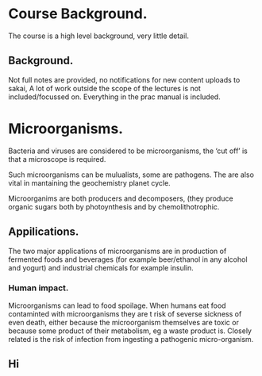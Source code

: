 
# Course Background. 

The course is a high level background, very little detail. 

## Background. 
Not full notes are provided, no notifications for new content uploads to sakai, A lot of work outside the scope of the lectures is not included/focussed on. 
Everything in the prac manual is included. 

# Microorganisms. 
Bacteria and viruses are considered to be microorganisms, the 'cut off' is that a microscope is required. 

Such microorganisms can be mulualists, some are pathogens. The are also vital in mantaining the geochemistry planet cycle.

Microorganims are both producers and decomposers, (they produce organic sugars both by photoynthesis and by chemolithotrophic. 

## Appilications. 
The two major applications of microorganisms are in production of fermented foods and beverages (for example beer/ethanol in any alcohol and yogurt) and industrial chemicals for example insulin. 


### Human impact. 
Microorganisms can lead to food spoilage. When humans eat food contaminted with microorganisms they are t risk of severse sickness of even death, either because the microorganism themselves are toxic or because some product of their metabolism, eg a waste product is. Closely related is the risk of infection from ingesting a pathogenic micro-organism. 





## Hi
